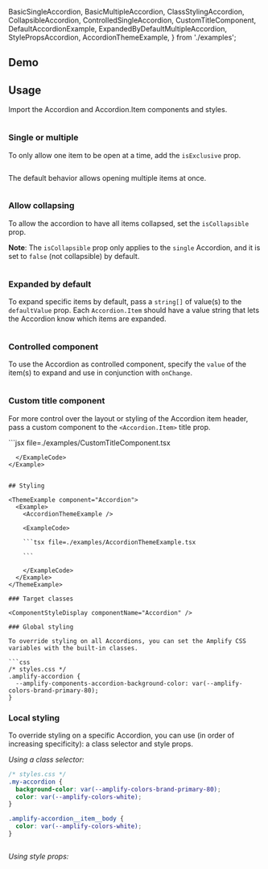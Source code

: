 
  BasicSingleAccordion,
  BasicMultipleAccordion,
  ClassStylingAccordion,
  CollapsibleAccordion,
  ControlledSingleAccordion,
  CustomTitleComponent,
  DefaultAccordionExample,
  ExpandedByDefaultMultipleAccordion,
  StylePropsAccordion,
  AccordionThemeExample,
} from './examples';

## Demo

<AccordionDemo />

## Usage

Import the Accordion and Accordion.Item components and styles.

<Example>
  <View>
    <DefaultAccordionExample />
  </View>
  
  <ExampleCode>

```jsx file=./examples/DefaultAccordionExample.tsx

```

  </ExampleCode>
</Example>

### Single or multiple

To only allow one item to be open at a time, add the `isExclusive` prop.

<Example>
  <View>
    <BasicSingleAccordion />
  </View>
  
  <ExampleCode>

```jsx file=./examples/BasicSingleExample.tsx

```

  </ExampleCode>
</Example>

The default behavior allows opening multiple items at once.

<Example>
  <View>
    <BasicMultipleAccordion />
  </View>
  
  <ExampleCode>

```jsx file=./examples/BasicMultipleExample.tsx

```

  </ExampleCode>
</Example>

### Allow collapsing

To allow the accordion to have all items collapsed, set the `isCollapsible` prop.

**Note**: The `isCollapsible` prop only applies to the `single` Accordion, and it is set to `false` (not collapsible) by default.

<Example>
  <View>
    <CollapsibleAccordion />
  </View>
  
  <ExampleCode>

```jsx file=./examples/CollapsibleExample.tsx

```

  </ExampleCode>
</Example>

### Expanded by default

To expand specific items by default, pass a `string[]` of value(s) to the `defaultValue` prop. Each `Accordion.Item` should have a value string that lets the Accordion know which items are expanded. 

<Example>
  <View>
    <ExpandedByDefaultMultipleAccordion />
  </View>
  
  <ExampleCode>

```jsx file=./examples/ExpandedByDefaultMultipleExample.tsx

```

  </ExampleCode>
</Example>

### Controlled component

To use the Accordion as controlled component, specify the `value` of the item(s) to expand and use in conjunction with `onChange`.

<Example>
  <View>
    <ControlledSingleAccordion />
  </View>
  
  <ExampleCode>

```jsx file=./examples/ControlledSingleExample.tsx

```

  </ExampleCode>
</Example>

### Custom title component

For more control over the layout or styling of the Accordion item header, pass a custom component to the `<Accordion.Item>` title prop.

<Example>
  <View>
    <CustomTitleComponent />
  </View>
  <ExampleCode>
```jsx file=./examples/CustomTitleComponent.tsx

```
  </ExampleCode>
</Example>


## Styling

<ThemeExample component="Accordion">
  <Example>
    <AccordionThemeExample />
    
    <ExampleCode>

    ```tsx file=./examples/AccordionThemeExample.tsx

    ```

    </ExampleCode>
  </Example>
</ThemeExample>

### Target classes

<ComponentStyleDisplay componentName="Accordion" />

### Global styling

To override styling on all Accordions, you can set the Amplify CSS variables with the built-in classes.

```css
/* styles.css */
.amplify-accordion {
  --amplify-components-accordion-background-color: var(--amplify-colors-brand-primary-80);
}
```

<Example className="accordion-global-styling-example">
  <BasicSingleAccordion />
</Example>

### Local styling

To override styling on a specific Accordion, you can use (in order of increasing specificity): a class selector and style props.

_Using a class selector:_

```css
/* styles.css */
.my-accordion {
  background-color: var(--amplify-colors-brand-primary-80);
  color: var(--amplify-colors-white);
}

.amplify-accordion__item__body {
  color: var(--amplify-colors-white);
}
```

<Example>
  <View>
    <ClassStylingAccordion />
  </View>
  
  <ExampleCode>

```jsx file=./examples/ClassStylingExample.tsx

```

  </ExampleCode>
</Example>

_Using style props:_

<Example>
  <View>
    <StylePropsAccordion />
  </View>
  
  <ExampleCode>

```jsx file=./examples/StylePropsExample.tsx

```

  </ExampleCode>
</Example>

